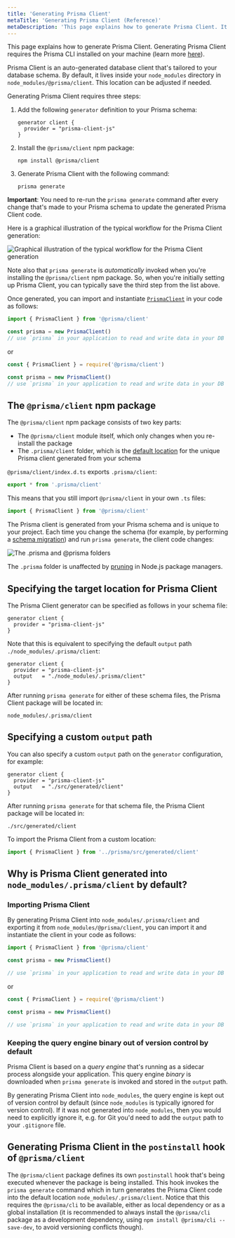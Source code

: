 ```yaml
---
title: 'Generating Prisma Client'
metaTitle: 'Generating Prisma Client (Reference)'
metaDescription: 'This page explains how to generate Prisma Client. It also provides additional context on the generated client, typical workflows and Node.js configuration.'
---
```


<TopBlock>

This page explains how to generate Prisma Client. Generating Prisma Client requires the Prisma CLI installed on your machine (learn more [here](../../prisma-cli/installation)).

Prisma Client is an auto-generated database client that's tailored to your database schema. By default, it lives inside your `node_modules` directory in `node_modules/@prisma/client`. This location can be adjusted if needed.

Generating Prisma Client requires three steps:

1. Add the following `generator` definition to your Prisma schema:
   ```prisma
   generator client {
     provider = "prisma-client-js"
   }
   ```
1. Install the `@prisma/client` npm package:
   ```
   npm install @prisma/client
   ```
1. Generate Prisma Client with the following command:
   ```
   prisma generate
   ```

**Important**: You need to re-run the `prisma generate` command after every change that's made to your Prisma schema to update the generated Prisma Client code.

Here is a graphical illustration of the typical workflow for the Prisma Client generation:

![Graphical illustration of the typical workflow for the Prisma Client generation](https://i.imgur.com/aRJmVFY.png)

Note also that `prisma generate` is _automatically_ invoked when you're installing the `@prisma/client` npm package. So, when you're initially setting up Prisma Client, you can typically save the third step from the list above.

Once generated, you can import and instantiate [`PrismaClient`](../../../../reference/api-reference/prisma-client-reference#prismaclient) <span class="api"></span> in your code as follows:

```js
import { PrismaClient } from '@prisma/client'

const prisma = new PrismaClient()
// use `prisma` in your application to read and write data in your DB
```

or

```js
const { PrismaClient } = require('@prisma/client')

const prisma = new PrismaClient()
// use `prisma` in your application to read and write data in your DB
```

</TopBlock>

## The `@prisma/client` npm package

The `@prisma/client` npm package consists of two key parts:

- The `@prisma/client` module itself, which only changes when you re-install the package
- The `.prisma/client` folder, which is the [default location](#specifying-a-custom-output-path) for the unique Prisma client generated from your schema

`@prisma/client/index.d.ts` exports `.prisma/client`:

```ts
export * from '.prisma/client'
```

This means that you still import `@prisma/client` in your own `.ts` files:

```ts
import { PrismaClient } from '@prisma/client'
```

The Prisma client is generated from your Prisma schema and is unique to your project. Each time you change the schema (for example, by performing a [schema migration](../../prisma-migrate)) and run `prisma generate`, the client code changes:

![The .prisma and @prisma folders](generating-prisma-client/prisma-client-node-module.png)

The `.prisma` folder is unaffected by [pruning](https://docs.npmjs.com/cli/prune.html) in Node.js package managers.

## Specifying the target location for Prisma Client

The Prisma Client generator can be specified as follows in your schema file:

```prisma
generator client {
  provider = "prisma-client-js"
}
```

Note that this is equivalent to specifying the default `output` path `./node_modules/.prisma/client`:

```prisma
generator client {
  provider = "prisma-client-js"
  output   = "./node_modules/.prisma/client"
}
```

After running `prisma generate` for either of these schema files, the Prisma Client package will be located in:

```
node_modules/.prisma/client
```

## Specifying a custom `output` path

You can also specify a custom `output` path on the `generator` configuration, for example:

```prisma
generator client {
  provider = "prisma-client-js"
  output   = "./src/generated/client"
}
```

After running `prisma generate` for that schema file, the Prisma Client package will be located in:

```
./src/generated/client
```

To import the Prisma Client from a custom location:

```ts
import { PrismaClient } from '../prisma/src/generated/client'
```

## Why is Prisma Client generated into `node_modules/.prisma/client` by default?

### Importing Prisma Client

By generating Prisma Client into `node_modules/.prisma/client` and exporting it from `node_modules/@prisma/client`, you can import it and instantiate the client in your code as follows:

```js
import { PrismaClient } from '@prisma/client'

const prisma = new PrismaClient()

// use `prisma` in your application to read and write data in your DB
```

or

```js
const { PrismaClient } = require('@prisma/client')

const prisma = new PrismaClient()

// use `prisma` in your application to read and write data in your DB
```

### Keeping the query engine binary out of version control by default

Prisma Client is based on a _query engine_ that's running as a sidecar process alongside your application. This query engine _binary_ is downloaded when `prisma generate` is invoked and stored in the `output` path.

By generating Prisma Client into `node_modules`, the query engine is kept out of version control by default (since `node_modules` is typically ignored for version control). If it was not generated into `node_modules`, then you would need to explicitly ignore it, e.g. for Git you'd need to add the `output` path to your `.gitignore` file.

## Generating Prisma Client in the `postinstall` hook of `@prisma/client`

The `@prisma/client` package defines its own `postinstall` hook that's being executed whenever the package is being installed. This hook invokes the `prisma generate` command which in turn generates the Prisma Client code into the default location `node_modules/.prisma/client`. Notice that this requires the `@prisma/cli` to be available, either as local dependency or as a global installation (it is recommended to always install the `@prisma/cli` package as a development dependency, using `npm install @prisma/cli --save-dev`, to avoid versioning conflicts though).
